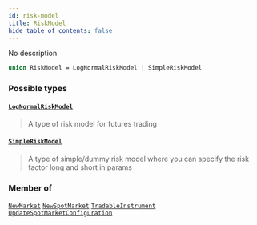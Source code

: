 ```yaml
---
id: risk-model
title: RiskModel
hide_table_of_contents: false
---
```








No description

```graphql
union RiskModel = LogNormalRiskModel | SimpleRiskModel
```


### Possible types

#### [`LogNormalRiskModel`](/testnet/api/graphql/objects/log-normal-risk-model) <Badge class="secondary" text="object"/>
> A type of risk model for futures trading
> 

#### [`SimpleRiskModel`](/testnet/api/graphql/objects/simple-risk-model) <Badge class="secondary" text="object"/>
> A type of simple/dummy risk model where you can specify the risk factor long and short in params
> 



### Member of

[`NewMarket`](/testnet/api/graphql/objects/new-market)  <Badge class="secondary" text="object"/><Bullet />[`NewSpotMarket`](/testnet/api/graphql/objects/new-spot-market)  <Badge class="secondary" text="object"/><Bullet />[`TradableInstrument`](/testnet/api/graphql/objects/tradable-instrument)  <Badge class="secondary" text="object"/><Bullet />[`UpdateSpotMarketConfiguration`](/testnet/api/graphql/objects/update-spot-market-configuration)  <Badge class="secondary" text="object"/>



